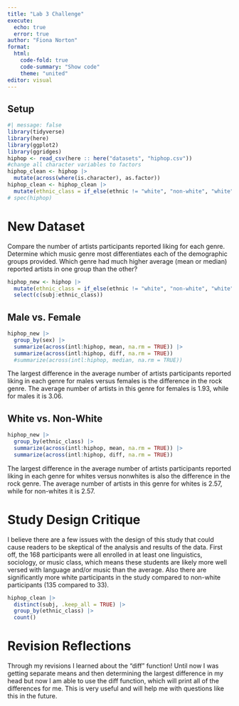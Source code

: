 ```yaml
---
title: "Lab 3 Challenge"
execute:
  echo: true
  error: true 
author: "Fiona Norton"
format: 
  html: 
    code-fold: true
    code-summary: "Show code"
    theme: "united"
editor: visual
---
```


## Setup

```r
#| message: false
library(tidyverse)
library(here)
library(ggplot2)
library(ggridges)
hiphop <- read_csv(here :: here("datasets", "hiphop.csv"))
#change all character variables to factors 
hiphop_clean <- hiphop |> 
  mutate(across(where(is.character), as.factor))
hiphop_clean <- hiphop_clean |> 
  mutate(ethnic_class = if_else(ethnic != "white", "non-white", "white"))
# spec(hiphop)
```

# New Dataset

Compare the number of artists participants reported liking for each genre. Determine which music genre most differentiates each of the demographic groups provided. Which genre had much higher average (mean or median) reported artists in one group than the other?

```r
hiphop_new <- hiphop |> 
  mutate(ethnic_class = if_else(ethnic != "white", "non-white", "white")) |> 
  select(c(subj:ethnic_class))
```

## Male vs. Female

```r
hiphop_new |> 
  group_by(sex) |> 
  summarize(across(intl:hiphop, mean, na.rm = TRUE)) |> 
  summarize(across(intl:hiphop, diff, na.rm = TRUE))
  #summarize(across(intl:hiphop, median, na.rm = TRUE))
```

The largest difference in the average number of artists participants reported liking in each genre for males versus females is the difference in the rock genre. The average number of artists in this genre for females is 1.93, while for males it is 3.06.

## White vs. Non-White

```r
hiphop_new |> 
  group_by(ethnic_class) |> 
  summarize(across(intl:hiphop, mean, na.rm = TRUE)) |>  
  summarize(across(intl:hiphop, diff, na.rm = TRUE))
```

The largest difference in the average number of artists participants reported liking in each genre for whites versus nonwhites is also the difference in the rock genre. The average number of artists in this genre for whites is 2.57, while for non-whites it is 2.57.

# Study Design Critique

I believe there are a few issues with the design of this study that could cause readers to be skeptical of the analysis and results of the data. First off, the 168 participants were all enrolled in at least one linguistics, sociology, or music class, which means these students are likely more well versed with language and/or music than the average. Also there are significantly more white participants in the study compared to non-white participants (135 compared to 33).

```r
hiphop_clean |> 
  distinct(subj, .keep_all = TRUE) |> 
  group_by(ethnic_class) |> 
  count()
```

# Revision Reflections

Through my revisions I learned about the "diff" function! Until now I was getting separate means and then determining the largest difference in my head but now I am able to use the diff function, which will print all of the differences for me. This is very useful and will help me with questions like this in the future.
